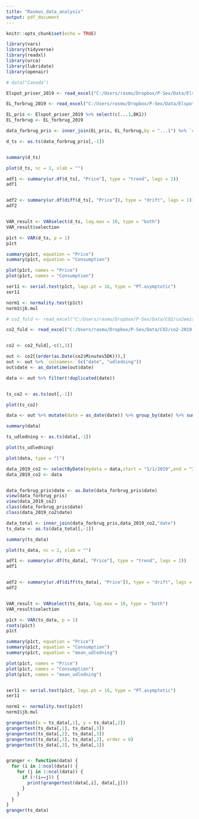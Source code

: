 ```yaml
---
title: "Rasmus_data_analysis"
output: pdf_document
---
```


```r
knitr::opts_chunk$set(echo = TRUE)

library(vars)
library(tidyverse)
library(readxl)
library(urca)
library(lubridate)
library(openair)

```


```r

# data("Canada")

Elspot_priser_2019 <- read_excel("C:/Users/rasmu/Dropbox/P-Sex/Data/Elspot-priser/Elspot-priser_2019.xlsx")

EL_forbrug_2019 <- read_excel("C:/Users/rasmu/Dropbox/P-Sex/Data/Elspot-priser/EL_forbrug_2019.xlsx")

EL_pris <- Elspot_priser_2019 %>% select(c(...1,DK1))
EL_forbrug <- EL_forbrug_2019

data_forbrug_pris <- inner_join(EL_pris, EL_forbrug,by = "...1") %>% `colnames<-`(c("date", "Price", "Consumption"))

d_ts <- as.ts(data_forbrug_pris[,-1])


summary(d_ts)

plot(d_ts, nc = 2, xlab = "")

adf1 <- summary(ur.df(d_ts[, "Price"], type = "trend", lags = 2))
adf1


adf2 <- summary(ur.df(diff(d_ts[, "Price"]), type = "drift", lags = 1))
adf2


VAR_result <- VARselect(d_ts, lag.max = 10, type = "both")
VAR_result$selection

p1ct <- VAR(d_ts, p = 1)
p1ct

summary(p1ct, equation = "Price")
summary(p1ct, equation = "Consumption")

plot(p1ct, names = "Price")
plot(p1ct, names = "Consumption")

ser11 <- serial.test(p1ct, lags.pt = 16, type = "PT.asymptotic")
ser11

norm1 <- normality.test(p1ct)
norm1$jb.mul
```




```r

# co2_fuld <- read_excel("C:/Users/rasmu/Dropbox/P-Sex/Data/CO2/co2emis-dee2c245157047d6a4743124d7660ae6.xlsx")

co2_fuld <- read_excel("C:/Users/rasmu/Dropbox/P-Sex/Data/CO2/co2-2019.xlsx")


co2 <- co2_fuld[,-c(1,3)]

out <- co2[(order(as.Date(co2$Minutes5DK))),]
out <- out %>% `colnames<-`(c("date", "udledning"))
out$date <- as_datetime(out$date)

data <- out %>% filter(!duplicated(date))


ts_co2 <- as.ts(out[,-1])

plot(ts_co2)

data <- out %>% mutate(date = as_date(date)) %>% group_by(date) %>% summarize(mean_udledning = mean(udledning))

summary(data)

ts_udledning <- as.ts(data[,-1])

plot(ts_udledning)

plot(data, type = "l")

data_2019_co2 <- selectByDate(mydata = data,start = "1/1/2019",end = "31/12/2019", day = 1:31)
data_2019_co2 <- data



```



```r

data_forbrug_pris$date <- as.Date(data_forbrug_pris$date)
view(data_forbrug_pris)
view(data_2019_co2)
class(data_forbrug_pris$date)
class(data_2019_co2$date)

data_total <- inner_join(data_forbrug_pris,data_2019_co2,"date")
ts_data <- as.ts(data_total[,-1])

summary(ts_data)

plot(ts_data, nc = 2, xlab = "")

adf1 <- summary(ur.df(ts_data[, "Price"], type = "trend", lags = 2))
adf1


adf2 <- summary(ur.df(diff(ts_data[, "Price"]), type = "drift", lags = 1))
adf2


VAR_result <- VARselect(ts_data, lag.max = 10, type = "both")
VAR_result$selection

p1ct <- VAR(ts_data, p = 1)
roots(p1ct)
p1ct

summary(p1ct, equation = "Price")
summary(p1ct, equation = "Consumption")
summary(p1ct, equation = "mean_udledning")

plot(p1ct, names = "Price")
plot(p1ct, names = "Consumption")
plot(p1ct, names = "mean_udledning")


ser11 <- serial.test(p1ct, lags.pt = 16, type = "PT.asymptotic")
ser11

norm1 <- normality.test(p1ct)
norm1$jb.mul

grangertest(x = ts_data[,1], y = ts_data[,2])
grangertest(ts_data[,1], ts_data[,3])
grangertest(ts_data[,2], ts_data[,3])
grangertest(ts_data[,3], ts_data[,2], order = 6)
grangertest(ts_data[,3], ts_data[,1])


granger <- function(data) {
  for (i in 1:ncol(data)) {
    for (j in 1:ncol(data)) {
      if (!(i==j)) {
        print(grangertest(data[,i], data[,j]))
      }
    }
  }
}
granger(ts_data)

```













